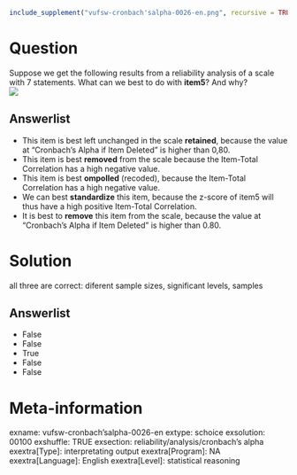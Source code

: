 ```r
include_supplement("vufsw-cronbach'salpha-0026-en.png", recursive = TRUE)
```

Question
========
Suppose we get the following results from a reliability analysis of a scale with 7 statements. What can we best to do with **item5**? And why?  
![](vufsw-cronbach'salpha-0026-en.png)

Answerlist
----------
* This item is best left unchanged in the scale **retained**, because the value at "Cronbach's Alpha if Item Deleted" is higher than 0,80.
* This item is best **removed** from the scale because the Item-Total Correlation has a high negative value.
* This item is best **ompolled** (recoded), because the Item-Total Correlation has a high negative value.
* We can best **standardize** this item, because the z-score of item5 will thus have a high positive Item-Total Correlation.
* It is best to **remove** this item from the scale, because the value at "Cronbach's Alpha if Item Deleted" is higher than 0.80.

Solution
========

all three are correct: diferent sample sizes, significant levels, samples

Answerlist
----------
* False
* False
* True
* False
* False

Meta-information
================
exname: vufsw-cronbach'salpha-0026-en
extype: schoice
exsolution: 00100
exshuffle: TRUE
exsection: reliability/analysis/cronbach's alpha
exextra[Type]: interpretating output
exextra[Program]: NA
exextra[Language]: English
exextra[Level]: statistical reasoning

